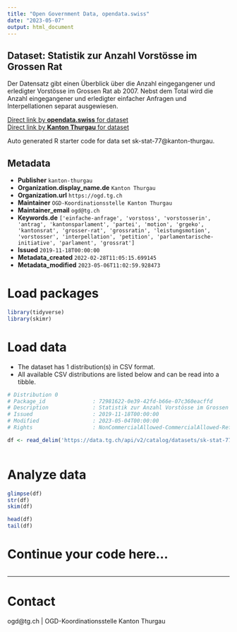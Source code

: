 ```yaml
---
title: "Open Government Data, opendata.swiss"
date: "2023-05-07"
output: html_document
---
```


## Dataset: Statistik zur Anzahl Vorstösse im Grossen Rat

Der Datensatz gibt einen Überblick über die Anzahl eingegangener und erledigter Vorstösse im Grossen Rat ab 2007. Nebst dem Total wird die Anzahl eingegangener und erledigter einfacher Anfragen und Interpellationen separat ausgewiesen.

[Direct link by **opendata.swiss** for dataset](https://opendata.swiss/de/dataset/statistik-zur-anzahl-vorstosse-im-grossen-rat)<br>
[Direct link by **Kanton Thurgau** for dataset](https://data.tg.ch/explore/dataset/sk-stat-77/)

Auto generated R starter code for data set sk-stat-77@kanton-thurgau.

## Metadata

- **Publisher** `kanton-thurgau`
- **Organization.display_name.de** `Kanton Thurgau`
- **Organization.url** `https://ogd.tg.ch`
- **Maintainer** `OGD-Koordinationsstelle Kanton Thurgau`
- **Maintainer_email** `ogd@tg.ch`
- **Keywords.de** `['einfache-anfrage', 'vorstoss', 'vorstosserin', 'antrag', 'kantonsparlament', 'partei', 'motion', 'grgeko', 'kantonsrat', 'grosser-rat', 'grossratin', 'leistungsmotion', 'vorstosser', 'interpellation', 'petition', 'parlamentarische-initiative', 'parlament', 'grossrat']`
- **Issued** `2019-11-18T00:00:00`
- **Metadata_created** `2022-02-28T11:05:15.699145`
- **Metadata_modified** `2023-05-06T11:02:59.928473`


# Load packages

```r

library(tidyverse)
library(skimr)

```

# Load data

-   The dataset has 1 distribution(s) in CSV format.
-   All available CSV distributions are listed below and can be read into a tibble.

```r

# Distribution 0
# Package_id               : 72981622-0e39-42fd-b66e-07c360eacffd
# Description              : Statistik zur Anzahl Vorstösse im Grossen Rat (csv)
# Issued                   : 2019-11-18T00:00:00
# Modified                 : 2023-05-04T00:00:00
# Rights                   : NonCommercialAllowed-CommercialAllowed-ReferenceRequired

df <- read_delim('https://data.tg.ch/api/v2/catalog/datasets/sk-stat-77/exports/csv')



```

# Analyze data

```r

glimpse(df)
str(df)
skim(df)

head(df)
tail(df)

```

# Continue your code here...

```r

```

------------------------------------------------------------------------

# Contact

ogd@tg.ch | OGD-Koordinationsstelle Kanton Thurgau

